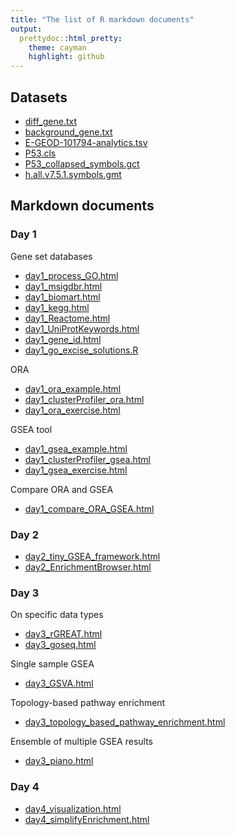 ```yaml
---
title: "The list of R markdown documents"
output:
  prettydoc::html_pretty:
    theme: cayman
    highlight: github
---
```


## Datasets

- [diff_gene.txt](diff_gene.txt)
- [background_gene.txt](background_gene.txt)
- [E-GEOD-101794-analytics.tsv](E-GEOD-101794-analytics.tsv)
- [P53.cls](P53.cls)
- [P53_collapsed_symbols.gct](P53_collapsed_symbols.gct)
- [h.all.v7.5.1.symbols.gmt](h.all.v7.5.1.symbols.gmt)

## Markdown documents

### Day 1

Gene set databases

- [day1_process_GO.html](day1_process_GO.html)
- [day1_msigdbr.html](day1_msigdbr.html)
- [day1_biomart.html](day1_biomart.html)
- [day1_kegg.html](day1_kegg.html)
- [day1_Reactome.html](day1_Reactome.html)
- [day1_UniProtKeywords.html](day1_UniProtKeywords.html)
- [day1_gene_id.html](day1_gene_id.html)
- [day1_go_excise_solutions.R](day1_go_excise_solutions.R)

ORA

- [day1_ora_example.html](day1_ora_example.html)
- [day1_clusterProfiler_ora.html](day1_clusterProfiler_ora.html)
- [day1_ora_exercise.html](day1_ora_exercise.html)

GSEA tool

- [day1_gsea_example.html](day1_gsea_example.html)
- [day1_clusterProfiler_gsea.html](day1_clusterProfiler_gsea.html)
- [day1_gsea_exercise.html](day1_gsea_exercise.html)


Compare ORA and GSEA

- [day1_compare_ORA_GSEA.html](day1_compare_ORA_GSEA.html)

### Day 2

- [day2_tiny_GSEA_framework.html](day2_tiny_GSEA_framework.html)
- [day2_EnrichmentBrowser.html](day2_EnrichmentBrowser.html)

### Day 3

On specific data types

- [day3_rGREAT.html](day3_rGREAT.html)
- [day3_goseq.html](day3_goseq.html)

Single sample GSEA

- [day3_GSVA.html](day3_GSVA.html)

Topology-based pathway enrichment

- [day3_topology_based_pathway_enrichment.html](day3_topology_based_pathway_enrichment.html)

Ensemble of multiple GSEA results

- [day3_piano.html](day3_piano.html)

### Day 4

- [day4_visualization.html](day4_visualization.html)
- [day4_simplifyEnrichment.html](day4_simplifyEnrichment.html)


